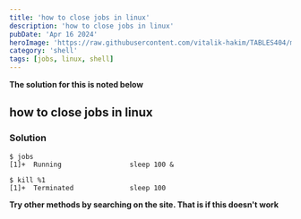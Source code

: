 ```yaml
---
title: 'how to close jobs in linux'
description: 'how to close jobs in linux'
pubDate: 'Apr 16 2024'
heroImage: 'https://raw.githubusercontent.com/vitalik-hakim/TABLES404/main/error_b/SHELL.jpg'
category: 'shell'
tags: [jobs, linux, shell]
---
```


**The solution for this is noted below**

## how to close jobs in linux

### Solution

```shell
$ jobs
[1]+  Running                 sleep 100 &

$ kill %1
[1]+  Terminated              sleep 100
```

**Try other methods by searching on the site. That is if this doesn't work**
